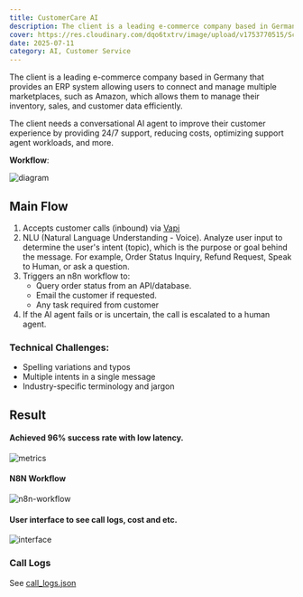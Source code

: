 ```yaml
---
title: CustomerCare AI
description: The client is a leading e-commerce company based in Germany that provides an ERP system allowing users to connect and manage multiple marketplaces, such as Amazon, which allows them to manage their inventory, sales, and customer data efficiently.
cover: https://res.cloudinary.com/dqo6txtrv/image/upload/v1753770515/Screenshot_2025-07-09_at_22.10.18_k7gesu.png
date: 2025-07-11
category: AI, Customer Service
---
```


The client is a leading e-commerce company based in Germany that provides an ERP system allowing users to connect and manage multiple marketplaces, such as Amazon, which allows them to manage their inventory, sales, and customer data efficiently.

The client needs a conversational AI agent to improve their customer experience by providing 24/7 support, reducing costs, optimizing support agent workloads, and more.

**Workflow**:

![diagram](https://res.cloudinary.com/dysawpalu/image/upload/v1748923104/Editor___Mermaid_Chart-2025-06-03-035737_l2m9h6.png)

## Main Flow
1. Accepts customer calls (inbound) via [Vapi](https://vapi.ai/)
2. NLU (Natural Language Understanding - Voice). Analyze user input to determine the user's intent (topic), which is the purpose or goal behind the message.  For example, Order Status Inquiry, Refund Request, Speak to Human, or ask a question.
3. Triggers an n8n workflow to:
    - Query order status from an API/database.
    - Email the customer if requested.
    - Any task required from customer
4. If the AI agent fails or is uncertain, the call is escalated to a human agent.

### **Technical Challenges**:
- Spelling variations and typos
- Multiple intents in a single message
- Industry-specific terminology and jargon

## Result

#### Achieved 96% success rate with low latency.
![metrics](https://res.cloudinary.com/dqo6txtrv/image/upload/v1753770515/Screenshot_2025-07-09_at_22.10.18_k7gesu.png)

#### N8N Workflow
![n8n-workflow](https://res.cloudinary.com/dqo6txtrv/image/upload/v1753770527/Screenshot_2025-07-09_at_22.10.28_zzaggh.png)

#### User interface to see call logs, cost and etc.
![interface](https://res.cloudinary.com/dqo6txtrv/image/upload/v1753770624/Screenshot_2025-07-29_at_14.29.54_so4vzj.png)

### Call Logs

See [call_logs.json](https://gist.github.com/natserract/62f03474051d51420866cf8869f5db42)
